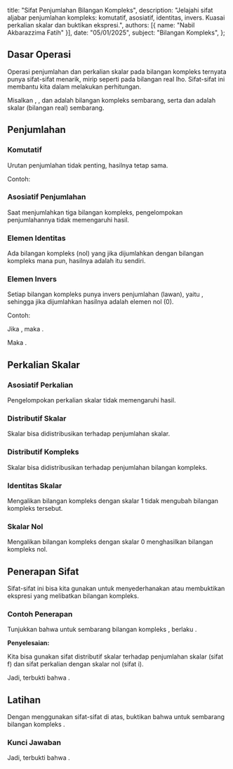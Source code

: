   title: "Sifat Penjumlahan Bilangan Kompleks",
  description: "Jelajahi sifat aljabar penjumlahan kompleks: komutatif, asosiatif, identitas, invers. Kuasai perkalian skalar dan buktikan ekspresi.",
  authors: [{ name: "Nabil Akbarazzima Fatih" }],
  date: "05/01/2025",
  subject: "Bilangan Kompleks",
};

## Dasar Operasi

Operasi penjumlahan dan perkalian skalar pada bilangan kompleks ternyata punya sifat-sifat menarik, mirip seperti pada bilangan real lho. Sifat-sifat ini membantu kita dalam melakukan perhitungan.

Misalkan <InlineMath math="z_1" />, <InlineMath math="z_2" />, dan <InlineMath math="z_3" /> adalah bilangan kompleks sembarang, serta <InlineMath math="c" /> dan <InlineMath math="d" /> adalah skalar (bilangan real) sembarang.

## Penjumlahan

### Komutatif

Urutan penjumlahan tidak penting, hasilnya tetap sama.

<BlockMath math="z_1 + z_2 = z_2 + z_1" />

Contoh: <InlineMath math="(2+i) + (1-3i) = (1-3i) + (2+i) = 3-2i" />

### Asosiatif Penjumlahan

Saat menjumlahkan tiga bilangan kompleks, pengelompokan penjumlahannya tidak memengaruhi hasil.

<BlockMath math="(z_1 + z_2) + z_3 = z_1 + (z_2 + z_3)" />

### Elemen Identitas

Ada bilangan kompleks <InlineMath math="0 = 0 + 0i" /> (nol) yang jika dijumlahkan dengan bilangan kompleks <InlineMath math="z_1" /> mana pun, hasilnya adalah <InlineMath math="z_1" /> itu sendiri.

<BlockMath math="z_1 + 0 = z_1" />

### Elemen Invers

Setiap bilangan kompleks <InlineMath math="z_1 = x + iy" /> punya invers penjumlahan (lawan), yaitu <InlineMath math="-z_1 = -x - iy" />, sehingga jika dijumlahkan hasilnya adalah elemen nol (0).

<BlockMath math="z_1 + (-z_1) = 0" />

Contoh:

Jika <InlineMath math="z_1 = 5-2i" />, maka <InlineMath math="-z_1 = -5+2i" />.

Maka <InlineMath math="(5-2i) + (-5+2i) = (5-5) + i(-2+2) = 0 + 0i = 0" />.

## Perkalian Skalar

### Asosiatif Perkalian

Pengelompokan perkalian skalar tidak memengaruhi hasil.

<BlockMath math="c(dz_1) = (cd)z_1" />

### Distributif Skalar

Skalar bisa didistribusikan terhadap penjumlahan skalar.

<BlockMath math="(c + d)z_1 = cz_1 + dz_1" />

### Distributif Kompleks

Skalar bisa didistribusikan terhadap penjumlahan bilangan kompleks.

<BlockMath math="c(z_1 + z_2) = cz_1 + cz_2" />

### Identitas Skalar

Mengalikan bilangan kompleks dengan skalar 1 tidak mengubah bilangan kompleks tersebut.

<BlockMath math="1 z_1 = z_1" />

### Skalar Nol

Mengalikan bilangan kompleks dengan skalar 0 menghasilkan bilangan kompleks nol.

<BlockMath math="0 z_1 = 0" />

## Penerapan Sifat

Sifat-sifat ini bisa kita gunakan untuk menyederhanakan atau membuktikan ekspresi yang melibatkan bilangan kompleks.

### Contoh Penerapan

Tunjukkan bahwa untuk sembarang bilangan kompleks <InlineMath math="z" />, berlaku <InlineMath math="4z + (-4)z = 0" />.

**Penyelesaian:**

Kita bisa gunakan sifat distributif skalar terhadap penjumlahan skalar (sifat f) dan sifat perkalian dengan skalar nol (sifat i).

<div className="flex flex-col gap-4">
  <BlockMath math="4z + (-4)z = (4 + (-4))z \quad \text{(Sifat Distributif)}" />
  <BlockMath math="= (0)z \quad \text{(Penjumlahan skalar)}" />
  <BlockMath math="= 0 \quad \text{(Sifat Perkalian Skalar Nol)}" />
</div>

Jadi, terbukti bahwa <InlineMath math="4z + (-4)z = 0" />.

## Latihan

Dengan menggunakan sifat-sifat di atas, buktikan bahwa <InlineMath math="3z - \frac{1}{2}(2z) = 2z" /> untuk sembarang bilangan kompleks <InlineMath math="z" />.

### Kunci Jawaban

<div className="flex flex-col gap-4">
  <BlockMath math="3z - \frac{1}{2}(2z) = 3z + (-\frac{1}{2})(2z) \quad \text{(Definisi pengurangan)}" />
  <BlockMath math="= 3z + ((-\frac{1}{2}) \times 2)z \quad \text{(Sifat Asosiatif Perkalian Skalar)}" />
  <BlockMath math="= 3z + (-1)z \quad \text{(Perkalian skalar)}" />
  <BlockMath math="= (3 + (-1))z \quad \text{(Sifat Distributif)}" />
  <BlockMath math="= (2)z \quad \text{(Penjumlahan skalar)}" />
  <BlockMath math="= 2z" />
</div>

Jadi, terbukti bahwa <InlineMath math="3z - \frac{1}{2}(2z) = 2z" />.
